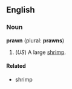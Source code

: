 {{wikipedia}}
==English==
===Noun===
'''prawn''' (plural: '''prawns''')
#(''US'') A large [[shrimp]].
====Related====
*shrimp